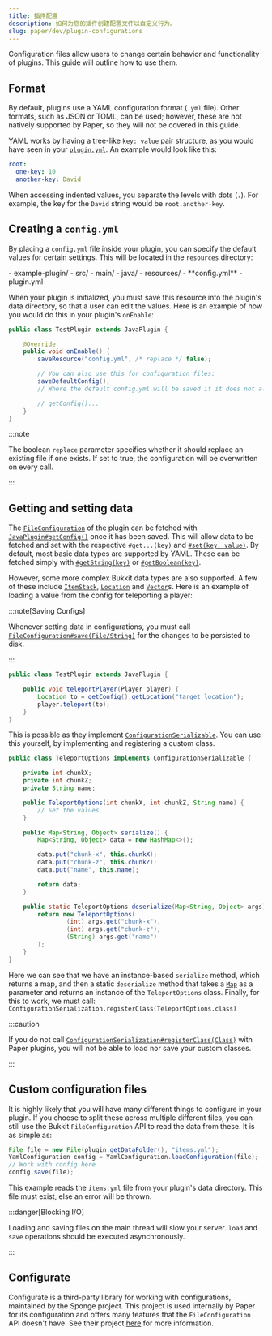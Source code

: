 ```yaml
---
title: 插件配置
description: 如何为您的插件创建配置文件以自定义行为。
slug: paper/dev/plugin-configurations
---
```



Configuration files allow users to change certain behavior and functionality of plugins. This guide will outline how to use them.

## Format

By default, plugins use a YAML configuration format (`.yml` file). Other formats, such as JSON or TOML, can be used;
however, these are not natively supported by Paper, so they will not be covered in this guide.

YAML works by having a tree-like `key: value` pair structure, as you would have seen in your [`plugin.yml`](/paper/dev/plugin-yml).
An example would look like this:

```yaml
root:
  one-key: 10
  another-key: David
```

When accessing indented values, you separate the levels with dots (`.`). For example, the key for the `David` string would be `root.another-key`.

## Creating a `config.yml`

By placing a `config.yml` file inside your plugin, you can specify the default values for certain settings.
This will be located in the `resources` directory:

<FileTree>
  - example-plugin/
    - src/
      - main/
        - java/
        - resources/
          - **config.yml**
          - plugin.yml
</FileTree>

When your plugin is initialized, you must save this resource into the plugin's data directory, so that a user can edit the values.
Here is an example of how you would do this in your plugin's `onEnable`:

```java title="TestPlugin.java"
public class TestPlugin extends JavaPlugin {

    @Override
    public void onEnable() {
        saveResource("config.yml", /* replace */ false);

        // You can also use this for configuration files:
        saveDefaultConfig();
        // Where the default config.yml will be saved if it does not already exist

        // getConfig()...
    }
}
```

:::note

The boolean `replace` parameter specifies whether it should replace an existing file if one exists.
If set to true, the configuration will be overwritten on every call.

:::

## Getting and setting data

The [`FileConfiguration`](jd:paper:org.bukkit.configuration.file.FileConfiguration) of the plugin can be fetched with
[`JavaPlugin#getConfig()`](jd:paper:org.bukkit.plugin.java.JavaPlugin#getConfig()) once it has been saved.
This will allow data to be fetched and set with the respective `#get...(key)` and
[`#set(key, value)`](jd:paper:org.bukkit.configuration.ConfigurationSection#set(java.lang.String,java.lang.Object)).
By default, most basic data types are supported by YAML. These can be fetched simply with
[`#getString(key)`](jd:paper:org.bukkit.configuration.ConfigurationSection#getString(java.lang.String)) or
[`#getBoolean(key)`](jd:paper:org.bukkit.configuration.ConfigurationSection#getBoolean(java.lang.String)).

However, some more complex Bukkit data types are also supported. A few of these include
[`ItemStack`](jd:paper:org.bukkit.inventory.ItemStack),
[`Location`](jd:paper:org.bukkit.Location) and [`Vector`](jd:paper:org.bukkit.util.Vector)s.
Here is an example of loading a value from the config for teleporting a player:

:::note[Saving Configs]

Whenever setting data in configurations, you must call
[`FileConfiguration#save(File/String)`](jd:paper:org.bukkit.configuration.file.FileConfiguration#save(java.io.File))
for the changes to be persisted to disk.

:::

```java title="TestPlugin.java"
public class TestPlugin extends JavaPlugin {

    public void teleportPlayer(Player player) {
        Location to = getConfig().getLocation("target_location");
        player.teleport(to);
    }
}
```

This is possible as they implement [`ConfigurationSerializable`](jd:paper:org.bukkit.configuration.serialization.ConfigurationSerializable).
You can use this yourself, by implementing and registering a custom class.

```java title="TeleportOptions.java"
public class TeleportOptions implements ConfigurationSerializable {

    private int chunkX;
    private int chunkZ;
    private String name;

    public TeleportOptions(int chunkX, int chunkZ, String name) {
        // Set the values
    }

    public Map<String, Object> serialize() {
        Map<String, Object> data = new HashMap<>();

        data.put("chunk-x", this.chunkX);
        data.put("chunk-z", this.chunkZ);
        data.put("name", this.name);

        return data;
    }

    public static TeleportOptions deserialize(Map<String, Object> args) {
        return new TeleportOptions(
                (int) args.get("chunk-x"),
                (int) args.get("chunk-z"),
                (String) args.get("name")
        );
    }
}
```

Here we can see that we have an instance-based `serialize` method, which returns a map, and then a static `deserialize`
method that takes a [`Map`](jd:java:java.util.Map) as a parameter and returns an instance
of the `TeleportOptions` class. Finally, for this to work, we must call:
`ConfigurationSerialization.registerClass(TeleportOptions.class)`

:::caution

If you do not call [`ConfigurationSerialization#registerClass(Class)`](jd:paper:org.bukkit.configuration.serialization.ConfigurationSerialization#registerClass(java.lang.Class))
with Paper plugins, you will not be able to load nor save your custom classes.

:::

## Custom configuration files

It is highly likely that you will have many different things to configure in your plugin. If you choose to split these
across multiple different files, you can still use the Bukkit `FileConfiguration` API to read the data from these.
It is as simple as:

```java
File file = new File(plugin.getDataFolder(), "items.yml");
YamlConfiguration config = YamlConfiguration.loadConfiguration(file);
// Work with config here
config.save(file);
```

This example reads the `items.yml` file from your plugin's data directory. This file must exist, else an error will be thrown.

:::danger[Blocking I/O]

Loading and saving files on the main thread will slow your server. `load` and `save` operations should be executed asynchronously.

:::

## Configurate

Configurate is a third-party library for working with configurations, maintained by the Sponge project. This project is
used internally by Paper for its configuration and offers many features that the `FileConfiguration` API doesn't have. See their project
[here](https://github.com/SpongePowered/Configurate) for more information.
